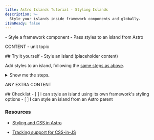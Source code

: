 ```yaml
---
title: Astro Islands Tutorial - Styling Islands
description: >-
  Style your islands inside framework components and globally. 
i18nReady: false
---
```


<PreCheck>
  - Style a framework component
  - Pass styles to an island from Astro

</PreCheck>

CONTENT - unit topic

<Box icon="puzzle-piece">
## Try it yourself - Style an island (placeholder content)

Add styles to an island, following the [same steps as above]().


<details>
<summary>Show me the steps.</summary>
1. Create a new file at `src/pages/blog.astro`.
2. Copy the entire contents of `index.astro` and paste them into `blog.astro`.
3. [Add a third navigation link](#add-navigation-links) to the top of every page:

```astro title="src/pages/index.astro" ins={4}
<body>
  <a href="/">Home</a>
  <a href="/about/">About</a>
  <a href="/blog/">Blog</a>

  <h1>My Astro Site</h1>
</body>
```
</details>
</Box>

ANY EXTRA CONTENT

<Box icon="check-list">
## Checklist

<Checklist>
- [ ] I can style an island using its own framework's styling options
- [ ] I can style an island from an Astro parent

</Checklist>
</Box>

### Resources

- [Styling and CSS in Astro](/en/guides/styling/)

- [Tracking support for CSS-in-JS](https://github.com/withastro/astro/issues/4432)
